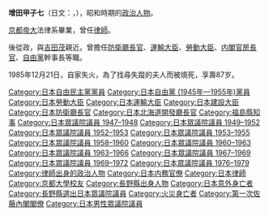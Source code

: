 {{Unreferenced|time=2020-01-30}}
{{Infobox Officeholder
|name =增田 甲子七
|image = 
|imagesize = 250px
|caption = 
|country = [[日本|日本]]
|order = 
|office = {{JPN}}第22、23任[[防衛廳長官|防衛廳長官]]
|term_start = 1966年12月3日
|term_end = 1968年11月30日
| primeminister = [[佐藤榮作|佐藤榮作]]
|predecessor ={{link-ja|上林山榮吉|上林山栄吉}}
|successor = {{link-ja|有田喜一|有田喜一}}
| office2 = {{JPN}}第6任{{link-ja|賠償廳長官|賠償庁長官}}
| term_start2 = 1950年6月28日
| term_end2 = 1951年6月7日
| primeminister2 = [[吉田茂|吉田茂]]
| predecessor2 = {{link-ja|山口喜久一郎|山口喜久一郎 (政治家)}}
| successor2 = {{link-ja|周東英雄|周東英雄}}
| office3 = {{JPN}}第1任[[北海道開發廳|北海道開發廳]]長官
| term_start3 = 1950年6月1日
| term_end3 = 1951年6月7日
| primeminister3 = [[吉田茂|吉田茂]]
| predecessor3 = 新創職位
| successor3 = {{link-ja|周東英雄|周東英雄}}
| office4 = {{JPN}}第4任[[建設大臣|建設大臣]]
| term_start4 = 1950年5月6日
| term_end4 = 1951年6月7日
| primeminister4 = [[吉田茂|吉田茂]]
| predecessor4 = {{link-ja|益谷秀次|益谷秀次}}
| successor4 = {{link-ja|周東英雄|周東英雄}}
|office5 = {{JPN}}第5、6任[[内閣官房長官|内閣官房長官]]
|term_start5 = 1949年2月16日
|term_end5 = 1950年5月6日
|primeminister5 = [[吉田茂|吉田茂]]
|predecessor5 = [[佐藤榮作|佐藤榮作]]
|successor5 = {{link-ja|岡崎勝男|岡崎勝男}}
| office6 = {{JPN}}第3任[[勞動大臣|勞動大臣]]
|term_start6 = 1948年10月19日
|term_end6 = 1949年2月16日
|primeminister6 = [[吉田茂|吉田茂]]
|predecessor6 = 吉田茂（代）
|successor6 = {{link-ja|鈴木正文|鈴木正文}}
| office7 = {{EOJ}}第7任[[運輸大臣_(日本)|運輸大臣]]
|term_start7 = 1947年1月31日
|term_end7 = 1947年5月24日
|primeminister7 = [[吉田茂|吉田茂]]
|predecessor7 = {{link-ja|平塚常次郎|平塚常次郎}}
|successor7 = [[片山哲|片山哲]]（代）
|office8    = {{JPN}}[[眾議院_(日本)|眾議院]]議員
|term_start8  = 1976年12月6日
|term_end8  =1979年9月7日
|predecessor8 = 
|successor8   = 
|constituency8= {{link-ja|長野縣第4區 (中選舉區)|長野県第4区 (中選挙区)|長野縣第4區}}
|term_start9  = 1958年5月23日
|term_end9  = 1972年11月13日
|predecessor9 = 
|successor9   = 
|constituency9= {{link-ja|長野縣第4區 (中選舉區)|長野県第4区 (中選挙区)|長野縣第4區}}
|term_start10  = 1947年4月26日
|term_end10 =1955年1月24日
|predecessor10 = 新設選區
|successor10  = 
|constituency10= {{link-ja|長野縣第4區 (中選舉區)|長野県第4区 (中選挙区)|長野縣第4區}}
| office11 = {{flagicon|Hokkaido}}第30任官選{{link-ja|北海道廳長官|北海道庁長官}}
|term_start11 = 1946年4月25日
|term_end11 = 1947年2月4日
|predecessor11 = {{link-ja|留岡幸男|留岡幸男}}
|successor11 = {{link-ja|岡田包義|岡田包義}}
| office12 = {{flagicon|Fukushima}}第42任官選[[福島縣知事|福島縣知事]]
|term_start12 = 1945年10月27日
|term_end12 = 1946年4月25日
|predecessor12 = {{link-ja|石井政一|石井政一}}
|successor12 = {{link-ja|石原幹市郎|石原幹市郎}}
|birth_date = {{Birth date|1898|10|4}}
|birth_place = {{EOJ}}[[長野縣|長野縣]][[東筑摩郡|東筑摩郡]][[坂北村|坂北村]]<br>（現[[筑北村|筑北村]]）
|death_date ={{Death date and age|1985|12|21|1898|10|4}}
|death_place = 
|alma_mater = [[京都帝国大学|京都帝国大学]]法学部英法科
|profession = 
|spouse = 
|parents=
|relatives= 
|party = （[[日本自由黨_(1945年)|日本自由党]]→）<br />（[[民主自由党_(日本)|民主自由党]]→）<br />（[[自由党_(日本1950年)|自由党]]→）<br />[[自由民主党_(日本)|自由民主党]]
|website=
}}
'''增田甲子七'''（日文：{{jp|j=増田 甲子七|hg=ますだ かねしち|rm=Masuda Kaneshichi}}，{{bd|1898年|10月4日|1985年|12月21日|catIdx=Masuda Kaneshichi}}），昭和時期的[[政治人物|政治人物]]。

[[京都帝大|京都帝大]]法律系畢業，曾任[[律師|律師]]。

後從政，與[[吉田茂|吉田茂]]親近。曾擔任[[防衛廳長官|防衛廳長官]]、[[運輸大臣|運輸大臣]]、[[勞動大臣|勞動大臣]]、[[内閣官房長官|内閣官房長官]]、[[自由黨_(日本1950年)|自由黨]]幹事長等職。

1985年12月21日，自家失火，為了找尋失蹤的夫人而被燒死，享壽87岁。

{{start box}}
{{s-off}}
{{Succession box
| title  = {{flagicon|JPN}} [[防衛大臣|防衛廳長官]]
| years  = 第22-23代：1966 - 1968
| before = [[上林山榮吉|上林山榮吉]]
| after  = [[有田喜一|有田喜一]]
}}
{{Succession box
| title  = {{flagicon|JPN}} [[北海道開發廳|北海道開發廳]]長官
| years  = 初代：1950 - 1951
| before = （創設）
| after  = [[周東英雄|周東英雄]]
}}
{{Succession box
| title  = {{flagicon|JPN}} [[内閣官房長官|内閣官房長官]]
| years  = 第5-6代：1949 - 1950
| before = [[佐藤榮作|佐藤榮作]]
| after  = [[岡崎勝男|岡崎勝男]]
}}
{{Succession box
| title  = {{flagicon|JPN}} [[労働省|労働大臣]]
| years  = 第3代：1948 - 1949
| before  = [[吉田茂|吉田茂]]
| beforenote  = （臨時代理）
| after = [[鈴木正文_(政治家)|鈴木正文]]
}}
{{Succession box
| title  = {{flagicon|JPN}} [[運輸大臣|運輸大臣]]
| years  = 第7代：1946 - 1947
| before = [[平塚常次郎|平塚常次郎]]
| after  = [[片山哲|片山哲]]
| afternote  = （臨時代理）
}}
{{s-ppo}}
{{succession box 
| title  = [[自由党_(日本_1950-1955)#歴代執行部役員表|自由党幹事長]]
| before = 佐藤榮作
| years  = 第3代：1951年 - 1952年
| after  = [[林讓治_(政治家)|林讓治]]
}}
{{Succession box
| title  = {{flagicon|JPN}} [[日本自由党_(1945-1948)#歴代執行部役員表|日本自由党政務調査会長]]
| years  = 第6代
| before = [[大村清一|大村清一]]
| after  = （解散）
}}
{{end box}}

{{防衛大臣||防衛廳長官}}
{{内閣官房長官}}
{{国土交通大臣||[[建設大臣|建設大臣]]、[[北海道開發廳|北海道開發廳長官]]、[[運輸大臣|運輸大臣]]}}
{{厚生勞動大臣||[[勞動省_(日本)|勞動大臣]]}}
{{第一次佐藤內閣}}
{{福島縣知事}}
{{北海道知事}}
{{DEFAULTSORT:Masuda Kaneshichi}}
[[Category:日本自由民主黨黨員|Category:日本自由民主黨黨員]]
[[Category:日本自由黨_(1945年—1955年)黨員|Category:日本自由黨 (1945年—1955年)黨員]]
[[Category:日本勞動大臣|Category:日本勞動大臣]]
[[Category:日本運輸大臣|Category:日本運輸大臣]]
[[Category:日本建設大臣|Category:日本建設大臣]]
[[Category:日本防衛廳長官|Category:日本防衛廳長官]]
[[Category:日本北海道開發廳長官|Category:日本北海道開發廳長官]]
[[Category:福島縣知事|Category:福島縣知事]]
[[Category:日本眾議院議員_1947–1948|Category:日本眾議院議員 1947–1948]]
[[Category:日本眾議院議員_1949–1952|Category:日本眾議院議員 1949–1952]]
[[Category:日本眾議院議員_1952–1953|Category:日本眾議院議員 1952–1953]]
[[Category:日本眾議院議員_1953–1955|Category:日本眾議院議員 1953–1955]]
[[Category:日本眾議院議員_1958–1960|Category:日本眾議院議員 1958–1960]]
[[Category:日本眾議院議員_1960–1963|Category:日本眾議院議員 1960–1963]]
[[Category:日本眾議院議員_1963–1966|Category:日本眾議院議員 1963–1966]]
[[Category:日本眾議院議員_1967–1969|Category:日本眾議院議員 1967–1969]]
[[Category:日本眾議院議員_1969–1972|Category:日本眾議院議員 1969–1972]]
[[Category:日本眾議院議員_1976–1979|Category:日本眾議院議員 1976–1979]]
[[Category:律師出身的政治人物|Category:律師出身的政治人物]]
[[Category:日本内務官僚|Category:日本内務官僚]]
[[Category:日本律師|Category:日本律師]]
[[Category:京都大學校友|Category:京都大學校友]]
[[Category:長野縣出身人物|Category:長野縣出身人物]]
[[Category:日本意外身亡者|Category:日本意外身亡者]]
[[Category:長野縣選出日本眾議院議員|Category:長野縣選出日本眾議院議員]]
[[Category:火災身亡者|Category:火災身亡者]]
[[Category:第一次佐藤內閣閣僚|Category:第一次佐藤內閣閣僚]]
[[Category:日本男性眾議院議員|Category:日本男性眾議院議員]]